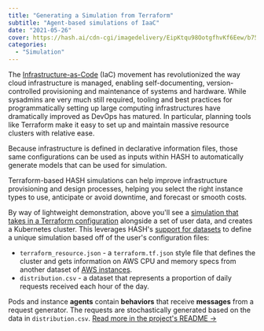 ```yaml
---
title: "Generating a Simulation from Terraform"
subtitle: "Agent-based simulations of IaaC"
date: "2021-05-26"
cover: https://hash.ai/cdn-cgi/imagedelivery/EipKtqu98OotgfhvKf6Eew/b75cf25b-2c82-4dc9-c3f1-dafcff550900/public
categories:
  - "Simulation"
---
```


The [Infrastructure-as-Code](https://en.wikipedia.org/wiki/Infrastructure_as_code) (IaC) movement has revolutionized the way cloud infrastructure is managed, enabling self-documenting, version-controlled provisioning and maintenance of systems and hardware. While sysadmins are very much still required, tooling and best practices for programmatically setting up large computing infrastructures have dramatically improved as DevOps has matured. In particular, planning tools like Terraform make it easy to set up and maintain massive resource clusters with relative ease.

Because infrastructure is defined in declarative information files, those same configurations can be used as inputs within HASH to automatically generate models that can be used for simulation.

Terraform-based HASH simulations can help improve infrastructure provisioning and design processes, helping you select the right instance types to use, anticipate or avoid downtime, and forecast or smooth costs.

By way of lightweight demonstration, above you'll see a [simulation that takes in a Terraform configuration](https://simulation.hash.ai/@hash/terraform-simulation) alongside a set of user data, and creates a Kubernetes cluster. This leverages HASH's [support for datasets](https://hash.dev/docs/simulations/create/datasets) to define a unique simulation based off of the user's configuration files:

- `terraform_resource.json` - a `terraform.tf.json` style file that defines the cluster and gets information on AWS CPU and memory specs from another dataset of [AWS instances](https://simulation.hash.ai/@hash/aws-instances).
- `distribution.csv` - a dataset that represents a proportion of daily requests received each hour of the day.

Pods and instance **agents** contain **behaviors** that receive **messages** from a request generator. The requests are stochastically generated based on the data in `distribution.csv`. [Read more in the project's README ->](https://simulation.hash.ai/@hash/terraform-simulation)
